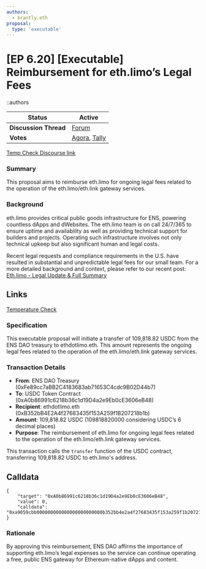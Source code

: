 ```yaml
---
authors:
  - brantly.eth
proposal:
  type: 'executable'
---
```


# [EP 6.20] [Executable] Reimbursement for eth.limo’s Legal Fees

::authors

| **Status**            | Active                                                                                                                                                                                                                                                  |
| --------------------- | ------------------------------------------------------------------------------------------------------------------------------------------------------------------------------------------------------------------------------------------------------- |
| **Discussion Thread** | [Forum](https://discuss.ens.domains/t/21468)                                                                                                                                                                                                            |
| **Votes**             | [Agora](https://agora.ensdao.org/proposals/28621945985399756809323229823216459792275185227390789031203077499124321674250), [Tally](https://tally.ensdao.org/dao/proposal/28621945985399756809323229823216459792275185227390789031203077499124321674250) |

[Temp Check Discourse link](https://discuss.ens.domains/t/temp-check-reimbursement-for-eth-limo-s-legal-fees/21435)

### Summary

This proposal aims to reimburse eth.limo for ongoing legal fees related to the operation of the eth.limo/eth.link gateway services.

### Background

eth.limo provides critical public goods infrastructure for ENS, powering countless dApps and dWebsites. The eth.limo team is on call 24/7/365 to ensure uptime and availability as well as providing technical support for builders and projects. Operating such infrastructure involves not only technical upkeep but also significant human and legal costs.

Recent legal requests and compliance requirements in the U.S. have resulted in substantial and unpredictable legal fees for our small team. For a more detailed background and context, please refer to our recent post:
[Eth.limo - Legal Update & Full Summary](https://discuss.ens.domains/t/eth-limo-legal-update-full-summary/21377)

## Links

[Temperature Check](https://discuss.ens.domains/t/temp-check-reimbursement-for-eth-limo-s-legal-fees/21435)

### Specification

This executable proposal will initiate a transfer of 109,818.82 USDC from the ENS DAO treasury to ethdotlimo.eth. This amount represents the ongoing legal fees related to the operation of the eth.limo/eth.link gateway services.

### Transaction Details

- **From**: ENS DAO Treasury (0xFe89cc7aBB2C4183683ab71653C4cdc9B02D44b7)
- **To**: USDC Token Contract (0xA0b86991c6218b36c1d19D4a2e9Eb0cE3606eB48)
- **Recipient**: ethdotlimo.eth (0xB352bB4E2A4f27683435f153A259f1B207218b1b)
- **Amount**: 109,818.82 USDC (109818820000 considering USDC’s 6 decimal places)
- **Purpose**: The reimbursement of eth.limo for ongoing legal fees related to the operation of the eth.limo/eth.link gateway services.

This transaction calls the `transfer` function of the USDC contract, transferring 109,818.82 USDC to eth.limo's address.

## Calldata

```
{
    "target": "0xA0b86991c6218b36c1d19D4a2e9Eb0cE3606eB48",
    "value": 0,
    "calldata": "0xa9059cbb000000000000000000000000b352bb4e2a4f27683435f153a259f1b207218b1b0000000000000000000000000000000000000000000000000000001991b635a0"
}
```

### Rationale

By approving this reimbursement, ENS DAO affirms the importance of supporting eth.limo’s legal expenses so the service can continue operating a free, public ENS gateway for Ethereum-native dApps and content.
